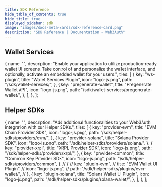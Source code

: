 ```yaml
---
title: SDK Reference
hide_table_of_contents: true
hide_title: true
displayed_sidebar: sdk
image: "images/docs-meta-cards/sdk-reference-card.png"
description: "SDK Reference | Documentation - Web3Auth"
---
```



<SDKReferenceCards />

## Wallet Services

  {
    name: "",
    description:
      "Enable your application to utilize production-ready wallet UI screens. Take control of and personalize the wallet interface, and optionally, activate an embedded wallet for your users.",
    tiles: [
      {
        key: "ws-plugin",
        title: "Wallet Services Plugin",
        icon: "logo-js.png",
        path: "/sdk/wallet-services/",
      },
      {
        key: "pregenerate-wallet",
        title: "Pregenerate Wallet API",
        icon: "logo-js.png",
        path: "/sdk/wallet-services/pregenerate-wallet/",
      },
    ],
  },
];

<Tiles tileGroups={WalletServicesGroupData} />

## Helper SDKs

  {
    name: "",
    description: "Add additional functionalities to your Web3Auth integration with our Helper SDKs.",
    tiles: [
      {
        key: "provider-evm",
        title: "EVM Chain Provider SDK",
        icon: "logo-js.png",
        path: "/sdk/helper-sdks/providers/evm/",
      },
      {
        key: "provider-solana",
        title: "Solana Provider SDK",
        icon: "logo-js.png",
        path: "/sdk/helper-sdks/providers/solana/",
      },
      {
        key: "provider-xrpl",
        title: "XRPL Provider SDK",
        icon: "logo-js.png",
        path: "/sdk/helper-sdks/providers/xrpl/",
      },
      {
        key: "provider-common",
        title: "Common Key Provider SDK",
        icon: "logo-js.png",
        path: "/sdk/helper-sdks/providers/common",
      },
      // {
      //   key: "plugin-evm",
      //   title: "EVM Wallet UI Plugin",
      //   icon: "logo-js.png",
      //   path: "/sdk/helper-sdks/plugins/evm-wallet/",
      // },
      {
        key: "plugin-solana",
        title: "Solana Wallet UI Plugin",
        icon: "logo-js.png",
        path: "/sdk/helper-sdks/plugins/solana-wallet/",
      },
    ],
  },
];

<Tiles tileGroups={HelperSDKGroupData} />
